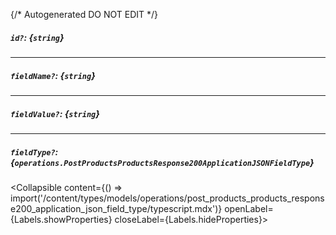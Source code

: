 {/* Autogenerated DO NOT EDIT  */}

##### `id?`: *{`string`}*

---
##### `fieldName?`: *{`string`}*

---
##### `fieldValue?`: *{`string`}*

---
##### `fieldType?`: *{`operations.PostProductsProductsResponse200ApplicationJSONFieldType`}*
<Collapsible content={() => import('/content/types/models/operations/post_products_products_response200_application_json_field_type/typescript.mdx')} openLabel={Labels.showProperties} closeLabel={Labels.hideProperties}>
</Collapsible>


